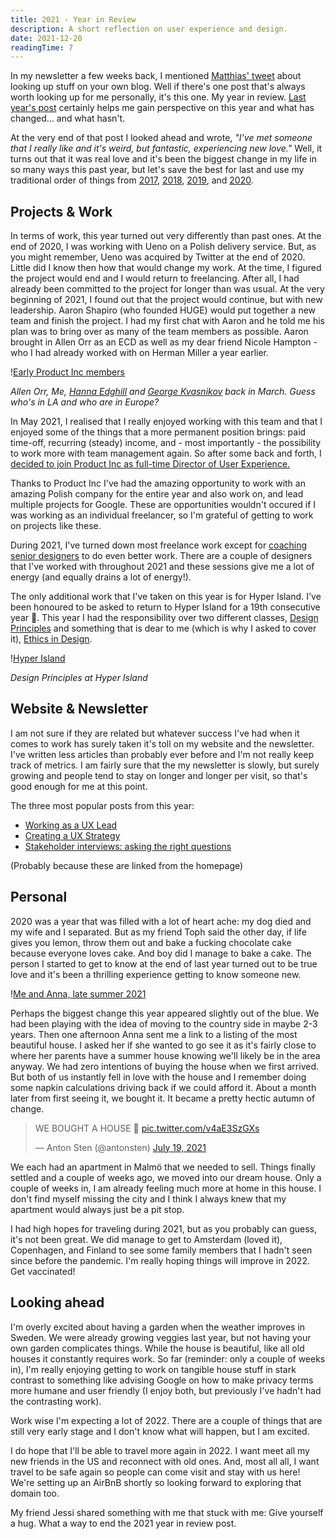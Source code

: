 ```yaml
---
title: 2021 - Year in Review
description: A short reflection on user experience and design.
date: 2021-12-20
readingTime: 7
---
```


In my newsletter a few weeks back, I mentioned <a href="https://twitter.com/m_ott/status/1465823409611362305?s=20">Matthias' tweet</a> about looking up stuff on your own blog. Well if there's one post that's always worth looking up for me personally, it's this one. My year in review. <a href="/2020/">Last year's post</a> certainly helps me gain perspective on this year and what has changed... and what hasn't.

At the very end of that post I looked ahead and wrote, _"I've met someone that I really like and it's weird, but fantastic, experiencing new love."_ Well, it turns out that it was real love and it's been the biggest change in my life in so many ways this past year, but let's save the best for last and use my traditional order of things from <a href="/2017/">2017</a>, <a href="/2018/">2018</a>, <a href="/2019/">2019</a>, and <a href="/2020/">2020</a>.

## Projects & Work

In terms of work, this year turned out very differently than past ones. At the end of 2020, I was working with Ueno on a Polish delivery service. But, as you might remember, Ueno was acquired by Twitter at the end of 2020. Little did I know then how that would change my work. At the time, I figured the project would end and I would return to freelancing. After all, I had already been committed to the project for longer than was usual. At the very beginning of 2021, I found out that the project would continue, but with new leadership. Aaron Shapiro (who founded HUGE) would put together a new team and finish the project. I had my first chat with Aaron and he told me his plan was to bring over as many of the team members as possible. Aaron brought in Allen Orr as an ECD as well as my dear friend Nicole Hampton - who I had already worked with on Herman Miller a year earlier.

!<a href="/images/articles/2021-product.png">Early Product Inc members</a>

_Allen Orr, Me, <a href="https://www.hannaedghill.com">Hanna Edghill</a> and <a href="https://www.behance.net/gkvasnikov">George Kvasnikov</a> back in March. Guess who's in LA and who are in Europe?_

In May 2021, I realised that I really enjoyed working with this team and that I enjoyed some of the things that a more permanent position brings: paid time-off, recurring (steady) income, and - most importantly - the possibility to work more with team management again. So after some back and forth, I <a href="/fulltime/">decided to join Product Inc as full-time Director of User Experience.</a>

Thanks to Product Inc I've had the amazing opportunity to work with an amazing Polish company for the entire year and also work on, and lead multiple projects for Google. These are opportunities wouldn't occured if I was working as an individual freelancer, so I'm grateful of getting to work on projects like these.

During 2021, I've turned down most freelance work except for <a href="/coaching/">coaching senior designers</a> to do even better work. There are a couple of designers that I've worked with throughout 2021 and these sessions give me a lot of energy (and equally drains a lot of energy!).

The only additional work that I've taken on this year is for Hyper Island. I've been honoured to be asked to return to Hyper Island for a 19th consecutive year 🤯. This year I had the responsibility over two different classes, <a href="/design-principles/">Design Principles</a> and something that is dear to me (which is why I asked to cover it), <a href="/design-ethics/">Ethics in Design</a>.

!<a href="/images/articles/2021-hi.png">Hyper Island</a>

_Design Principles at Hyper Island_

## Website & Newsletter

I am not sure if they are related but whatever success I've had when it comes to work has surely taken it's toll on my website and the newsletter. I've written less articles than probably ever before and I'm not really keep track of metrics. I am fairly sure that the my newsletter is slowly, but surely growing and people tend to stay on longer and longer per visit, so that's good enough for me at this point.

The three most popular posts from this year:

- <a href="/uxlead/">Working as a UX Lead</a>
- <a href="/uxstrategy/">Creating a UX Strategy</a>
- <a href="/stakeholder/">Stakeholder interviews: asking the right questions</a>

(Probably because these are linked from the homepage)

## Personal

2020 was a year that was filled with a lot of heart ache: my dog died and my wife and I separated. But as my friend Toph said the other day, if life gives you lemon, throw them out and bake a fucking chocolate cake because everyone loves cake. And boy did I manage to bake a cake. The person I started to get to know at the end of last year turned out to be true love and it's been a thrilling experience getting to know someone new.

!<a href="/images/articles/2021-anna.png">Me and Anna, late summer 2021</a>

Perhaps the biggest change this year appeared slightly out of the blue. We had been playing with the idea of moving to the country side in maybe 2-3 years. Then one afternoon Anna sent me a link to a listing of the most beautiful house. I asked her if she wanted to go see it as it's fairly close to where her parents have a summer house knowing we'll likely be in the area anyway. We had zero intentions of buying the house when we first arrived. But both of us instantly fell in love with the house and I remember doing some napkin calculations driving back if we could afford it. About a month later from first seeing it, we bought it. It became a pretty hectic autumn of change.

<blockquote class="twitter-tweet"><p lang="en" dir="ltr">WE BOUGHT A HOUSE 🎉 <a href="https://t.co/v4aE3SzGXs">pic.twitter.com/v4aE3SzGXs</a></p>&mdash; Anton Sten (@antonsten) <a href="https://twitter.com/antonsten/status/1417143851064643587?ref_src=twsrc%5Etfw">July 19, 2021</a></blockquote> <script async src="https://platform.twitter.com/widgets.js" charset="utf-8"></script>

We each had an apartment in Malmö that we needed to sell. Things finally settled and a couple of weeks ago, we moved into our dream house. Only a couple of weeks in, I am already feeling much more at home in this house. I don't find myself missing the city and I think I always knew that my apartment would always just be a pit stop.

I had high hopes for traveling during 2021, but as you probably can guess, it's not been great. We did manage to get to Amsterdam (loved it), Copenhagen, and Finland to see some family members that I hadn't seen since before the pandemic. I'm really hoping things will improve in 2022. Get vaccinated!

## Looking ahead

I'm overly excited about having a garden when the weather improves in Sweden. We were already growing veggies last year, but not having your own garden complicates things. While the house is beautiful, like all old houses it constantly requires work. So far (reminder: only a couple of weeks in), I'm really enjoying getting to work on tangible house stuff in stark contrast to something like advising Google on how to make privacy terms more humane and user friendly (I enjoy both, but previously I've hadn't had the contrasting work).

Work wise I'm expecting a lot of 2022. There are a couple of things that are still very early stage and I don't know what will happen, but I am excited.

I do hope that I'll be able to travel more again in 2022. I want meet all my new friends in the US and reconnect with old ones. And, most all all, I want travel to be safe again so people can come visit and stay with us here! We're setting up an AirBnB shortly so looking forward to exploring that domain too.

My friend Jessi shared something with me that stuck with me: Give yourself a hug. What a way to end the 2021 year in review post.